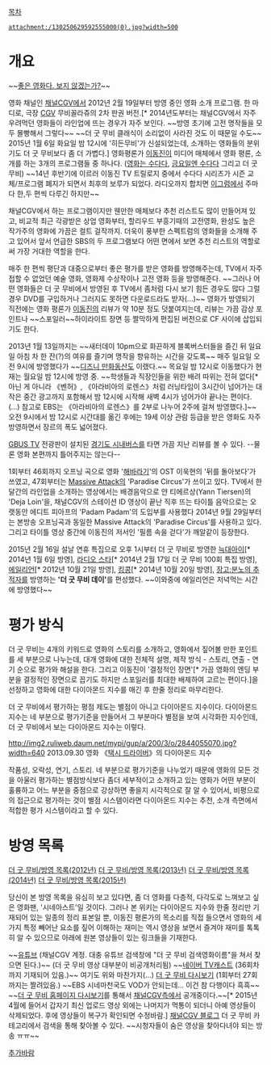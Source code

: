 [[목차]]
 attachment:/130250629592555000(0).jpg?width=500

= 개요 =
~~[[야라나이카|좋은 영화다. 보지 않겠는가?]]~~

영화 채널인 [[채널CGV]]에서 2012년 2월 19일부터 방영 중인 영화 소개 프로그램. 한 마디로, 극장 [[CGV]] 무비꼴라쥬의 2차 판권 버전.[* 2014년도부터는 채널CGV에서 자주 우려먹던 영화들이 라인업에 뜨는 경우가 자주 보인다. ~~방영 초기에 고전 명작들을 모두 몰빵해서 그렇다~~ ~~더 굿 무비 클래식이 소리없이 사라진 것도 이 때문일 수도~~ 2015년 1월 6일 화요일 밤 12시에 '히든무비'가 신설되었는데, 소개하는 영화들의 분위기도 더 굿 무비보다 좀 더 가볍다.] 영화평론가 [[이동진]]이 미­디어 매체에서 영­화 평­론, 소개를 하는 3개의 프로그램들 중 하나다. ([[영화는 수다다]], [[금요일엔 수다다]] 그리고 더 굿 무비) ~~14년 후반기에 이르러 이동진 TV 트릴로지 중에서 수다다 시리즈가 시즌 교체/프로그램 폐지가 되면서 최후의 보루가 되었다. 라디오까지 합치면 [[이동진의 그럼에도 불구하고|이그럼]]에서 주마다 한,두 편씩 다루긴 하지만~~

채널CGV에서 하는 프로그램이지만 웬만한 매체보다 추천 리스트도 많이 만들어져 있고, 비교적 최근 각광받은 상업 영화부터, 할리우드 부흥기때의 고전영화, 완성도 높은 작가주의 영화에 가끔은 컬트 걸작까지. 더욱이 풍부한 스펙트럼의 영화들을 소개해 주고 있어서 앞서 언급한 SBS의 두 프로그램보다 어떤 면에서 보면 추천 리스트의 역할로써 가장 거대한 역할을 한다.

매주 한 편씩 평단과 대중으로부터 좋은 평가를 받은 영화를 방영해주는데, TV에서 자주 접할 수 없었던 예술 영화, 영화제 수상작이나 고전 영화 등을 방영해준다. ~~그러나 어떤 영화들은 더 굿 무비에서 방영된 후 TV에서 좀처럼 다시 보기 힘든 경우도 많다 그럴 경우 DVD를 구입하거나 그러지도 못하면 다운로드라도 받자(...)~~ 영화가 방영되기 직전에는 영화 평론가 [[이동진]]의 리뷰가 약 10분 정도 덧붙여지는데, 리뷰는 가끔 감상 포인트나 ~~스포일러~~하이라이트 장면 등 짤막하게 편집된 버전으로 CF 사이에 삽입되기도 한다.

2013년 1월 13일까지는 ~~새터데이 10pm으로 화끈하게 블록버스터들을 즐긴 뒤 일요일 아침 차 한 잔(?)의 여유를 즐기며 명작을 향유하는 시간을 갖도록~~ 매주 일요일 오전 9시에 방영했다가 ~~[[디즈니 만화동산]]도 이랬다.~~ 목요일 밤 12시로 이동했다가 현재는 월요일 밤 12시에 방영 중. ~~학생들과 직장인들을 위한 배려 따위는 전혀 없다[* 아닌 게 아니라 《벤허》, 《아라비아의 로렌스》처럼 러닝타임이 3시간이 넘어가는 대작은 중간 광고까지 포함해서 밤 12시에 시작해 새벽 4시가 넘어가야 끝나는 편이다.(...) 참고로 EBS는 《아라비아의 로렌스》를 2부로 나누어 2주에 걸쳐 방영했다.]~~ 오전 9시에서 밤 12시로 시간대를 옮긴 후에는 19세 이상 관람 등급을 받은 영화도 자주 방영하면서 장르의 폭도 넓어졌다.

[[GBUS TV]] 전광판이 설치된 [[경기도 시내버스]]를 타면 가끔 지난 리뷰를 볼 수 있다. --물론 영화 본편까지 틀어주지는 않는다--

1회부터 46회까지 오프닝 곡으로 영화 '[[해바라기(영화)|해바라기]]'의 OST 이욱현의 '뒤를 돌아보다'가 쓰였고, 47회부터는 [[매시브 어택|Massive Attack]]의 'Paradise Circus'가 쓰이고 있다. TV에서 한 달간의 라인업을 소개하는 영상에서는 배경음악으로 얀 티에르상(Yann Tiersen)의 'Deja Loin'을, 채널CGV의 스테이션 ID 영상이 끝난 직후 뜨는 타이틀 음악으로는 오랫동안 에디트 피아프의 'Padam Padam'의 도입부를 사용했다 2014년 9월 29일부터는 본방송 오프닝곡과 동일한 Massive Attack의 'Paradise Circus'를 사용하고 있다. 그리고 타이틀 영상 중간에 이동진의 저서인 '필름 속을 걷다'가 깨알같이 등장한다.

2015년 2월 16일 설날 연휴 특집으로 오후 1시부터 더 굿 무비로 방영한 [[늑대아이]][* 2014년 1월 6일 방영], [[라디오 스타(영화)|라디오 스타]][* 2014년 2월 17일 더 굿 무비 100회 특집 방영], [[에일리언 1|에일리언]][* 2012년 10월 21일 방영], [[킹콩]][* 2014년 10월 20일 방영], [[장고 : 분노의 추적자|장고:분노의 추적자]]를 방영하는 ''' '더 굿 무비 데이' '''를 편성했다. ~~이와중에 에일리언은 저녁먹는 시간에 방영했다~~

= 평가 방식 =
더 굿 무비는 4개의 키워드로 영화의 스토리를 소개하고, 영화에서 짚어볼 만한 포인트를 세 부분으로 나누는데, 대개 영화에 대한 전체적 설명, 제작 방식 - 스토리, 연출 - 연기 순으로 평가와 해설을 한다. 그리고 이동진이 '결정적인 장면'[* 가끔 영화의 엔딩 부분을 결정적인 장면으로 꼽기도 하지만 스포일러를 최대한 배제하여 고르는 편이다.]을 선정하고 영화에 대한 다이아몬드 지수를 매긴 후 한줄 정리로 마무리한다.

더 굿 무비에서 평가하는 평점 제도는 별점이 아니고 다이아몬드 지수이다. 다이아몬드 지수는 네 부분으로 평가기준을 만들어서 그 부분마다 별점을 보여 시각화한 지수인데, 더 굿 무비에서 보는 다이아몬드 지수는 이렇다.

http://img2.ruliweb.daum.net/mypi/gup/a/200/3/o/2844055070.jpg?width=640
2013.09.30 영화 《[[택시 드라이버]]》의 다이아몬드 지수

작품성, 오락성, 연기, 스토리. 네 부분으로 평가기준을 나누었기 때문에 영화의 모든 것을 아울러 평가하는 별점방식보다 좀더 세부적이고 소개하고 있는 영화가 어떤 부분이 훌륭하고 어느 부분을 중점으로 강상하면 좋을지 시각적으로 잘 알 수 있어서, 비평으로의 접근으로 평가하는 것이 별점 시스템이라면 다이아몬드 지수는 추천, 소개 측면에서 적합한 평가 시스템이라고 할 수 있다.

= 방영 목록 =
[[더 굿 무비/방영 목록(2012년)]]
[[더 굿 무비/방영 목록(2013년)]]
[[더 굿 무비/방영 목록(2014년)]]
[[더 굿 무비/방영 목록(2015년)]]

당신이 본 방영 목록을 유심히 보고 있다면, 좀 더 영화를 다층적, 다각도로 느껴보고 싶은 영화팬, '시네아스트'일 것이다. 그러나 본 위키는 다이아몬드 지수와 한줄 정리만 기재되어 있는 일종의 정리 표본일 뿐, 이동진 평론가의 목소리를 직접 들으면서 영화의 세 가지 특정 빼어난 요소를 짚어 이해하는 재미는 역시 영상을 보면서 즐겨야 재미를 톡톡히 알 수 있으므로 아래에 원본 영상들이 있는 링크들을 기재한다.

~~[http://www.youtube.com/user/chcgvtv/videos 유튜브] (채널CGV 계정. 대충 유튜브 검색창에 "더 굿 무비 검색영화이름"을 쳐서 찾으면 된다.)~~ (더 굿 무비 영상 대부분이 비공개처리됨)
~~[http://tvcast.naver.com/thegoodmovie/theme 네이버 TV캐스트] (36회차까지 기재되어 있음.)~~ 여기도 위와 마찬가지(...) 
[http://program.interest.me/chcgv/thegoodmovie/4/Board/List 더 굿 무비 다시보기] (1회부터 27회까지는 짤려있음.)
~~EBS 시네마천국도 VOD가 안되는데... 이건 참 다행이다 흑흑~~
~~[http://program.interest.me/chcgv/thegoodmovie/4/Board/List 더 굿 무비 홈페이지 다시보기]를 통해서 [[채널CGV]]측에서 공개중이다.~~[* 2015년 4월에 들어서 갑자기 최신 업로드 영상 외에는 나머지가 먹통이 되더니 아예 영상들이 삭제되었다. 후에 영상들이 복구가 확인되면 수정바람.]
[http://blog.naver.com/chcgvchcgv 채널CGV 블로그] 더 굿 무비 카테고리에서 검색을 통해 찾아볼 수 있다. ~~시청자들이 숨은 영상을 찾아다녀야 되는 방송 ㅠㅠ~~ 

[[추가바람]]
